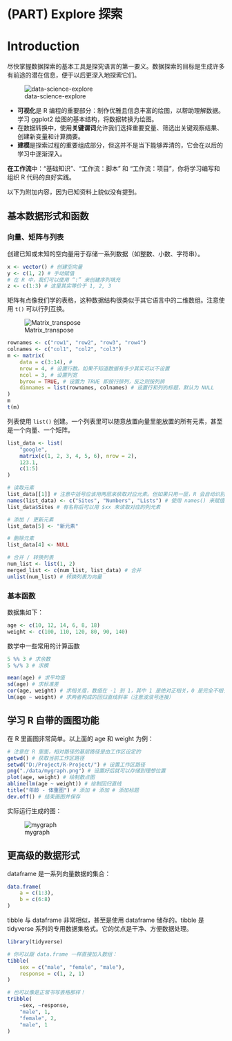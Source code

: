 # (PART) Explore 探索 {-}

# Introduction {#explore-intro}

尽快掌握数据探索的基本工具是探究语言的第一要义。数据探索的目标是生成许多有前途的潜在信息，便于以后更深入地探索它们。

![data-science-explore](https://d33wubrfki0l68.cloudfront.net/795c039ba2520455d833b4034befc8cf360a70ba/558a5/diagrams/data-science-explore.png)

- **可视化**是 R 编程的重要部分：制作优雅且信息丰富的绘图，以帮助理解数据。学习 ggplot2 绘图的基本结构，将数据转换为绘图。
- 在数据转换中，使用**关键谓词**允许我们选择重要变量、筛选出关键观察结果、创建新变量和计算摘要。
- **建模**是探索过程的重要组成部分，但这并不是当下能够弄清的，它会在以后的学习中逐渐深入。

**在工作流**中：“基础知识”、“工作流：脚本” 和 “工作流：项目”，你将学习编写和组织 R 代码的良好实践。

以下为附加内容，因为已知资料上貌似没有提到。

## 基本数据形式和函数

### 向量、矩阵与列表

创建已知或未知的空向量用于存储一系列数据（如整数、小数、字符串）。

```R
x <- vector() # 创建空向量
y <- c(1, 2) # 手动赋值
# 在 R 中，我们可以使用 “:” 来创建序列填充
z <- c(1:3) # 这里其实等价于 1, 2, 3
```

矩阵有点像我们学的表格，这种数据结构很类似于其它语言中的二维数组。注意使用 `t()` 可以行列互换。

![Matrix_transpose](https://www.runoob.com/wp-content/uploads/2020/07/Matrix_transpose.gif)

```R
rownames <- c("row1", "row2", "row3", "row4")
colnames <- c("col1", "col2", "col3")
m <- matrix(
    data = c(3:14), #
    nrow = 4, # 设置行数。如果不知道数据有多少其实可以不设置
    ncol = 3, # 设置列宽
    byrow = TRUE, # 设置为 TRUE 即按行排列，反之则按列排
    dimnames = list(rownames, colnames) # 设置行和列的标题，默认为 NULL
)
m
t(m)
```

列表使用 `list()` 创建。一个列表里可以随意放置向量里能放置的所有元素，甚至是一个向量、一个矩阵。

```R
list_data <- list(
    "google",
    matrix(c(1, 2, 3, 4, 5, 6), nrow = 2),
    123.1,
    c(1:5)
)

# 读取元素
list_data[[1]] # 注意中括号应该用两层来获取对应元素。但如果只用一层，R 会自动识别并修正
names(list_data) <- c("Sites", "Numbers", "Lists") # 使用 names() 来赋值名称
list_data$Sites # 有名称后可以用 $xx 来读取对应的列元素

# 添加 / 更新元素
list_data[5] <- "新元素"

# 删除元素
list_data[4] <- NULL

# 合并 / 转换列表
num_list <- list(1, 2)
merged_list <- c(num_list, list_data) # 合并
unlist(num_list) # 转换列表为向量
```

### 基本函数

数据集如下：

```R
age <- c(10, 12, 14, 6, 8, 18)
weight <- c(100, 110, 120, 80, 90, 140)
```

数学中一些常用的计算函数

```R
5 %% 3 # 求余数
5 %/% 3 # 求模

mean(age) # 求平均值
sd(age) # 求标准差
cor(age, weight) # 求相关度，数值在 -1 到 1，其中 1 是绝对正相关，0 是完全不相关，-1 是绝对负相关
lm(age ~ weight) # 求两者构成的回归直线斜率（注意波浪号连接）
```

## 学习 R 自带的画图功能

在 R 里画图非常简单。以上面的 age 和 weight 为例：

```R
# 注意在 R 里面，相对路径的基层路径是由工作区设定的
getwd() # 获取当前工作区路径
setwd("D:/Project/R-Project/") # 设置工作区路径
png("./data/mygraph.png") # 设置好后就可以存储到理想位置
plot(age, weight) # 绘制散点图
abline(lm(age ~ weight)) # 绘制回归直线
title("年龄 - 体重图") # 添加 # 添加 # 添加标题
dev.off() # 结束画图并保存
```

实际运行生成的图：

![mygraph](./data/mygraph.png)

## 更高级的数据形式

dataframe 是一系列向量数据的集合：

```R
data.frame(
    a = c(1:3),
    b = c(6:8)
)
```

tibble 与 dataframe 非常相似，甚至是使用 dataframe 储存的。tibble 是 tidyverse 系列的专用数据集格式。它的优点是干净、方便数据处理。

```R
library(tidyverse)

# 你可以跟 data.frame 一样直接加入数组：
tibble(
    sex = c("male", "female", "male"),
    response = c(1, 2, 1)
)

# 也可以像是正常书写表格那样！
tribble(
    ~sex, ~response,
    "male", 1,
    "female", 2,
    "male", 1
)
```